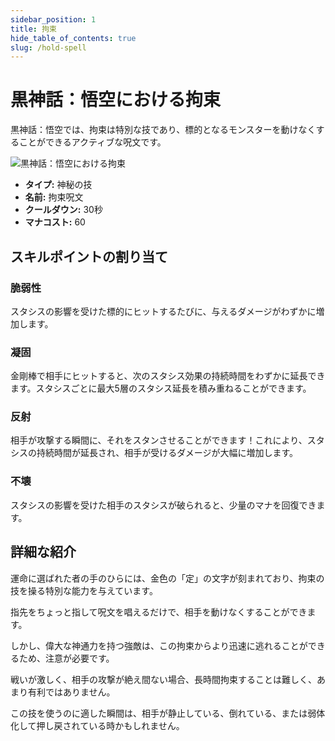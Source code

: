 ```yaml
---
sidebar_position: 1
title: 拘束
hide_table_of_contents: true
slug: /hold-spell
---
```


# 黒神話：悟空における拘束

黒神話：悟空では、拘束は特別な技であり、標的となるモンスターを動けなくすることができるアクティブな呪文です。

<img
    src="https://pub-0a8ecc5052d0464f962a5358e503f73e.r2.dev/holdspell.gif"
    alt="黒神話：悟空における拘束"
/>

- **タイプ:** 神秘の技
- **名前:** 拘束呪文
- **クールダウン:** 30秒
- **マナコスト:** 60

## スキルポイントの割り当て

### 脆弱性

スタシスの影響を受けた標的にヒットするたびに、与えるダメージがわずかに増加します。

### 凝固

金剛棒で相手にヒットすると、次のスタシス効果の持続時間をわずかに延長できます。スタシスごとに最大5層のスタシス延長を積み重ねることができます。

### 反射

相手が攻撃する瞬間に、それをスタンさせることができます！これにより、スタシスの持続時間が延長され、相手が受けるダメージが大幅に増加します。

### 不壊

スタシスの影響を受けた相手のスタシスが破られると、少量のマナを回復できます。

## 詳細な紹介

運命に選ばれた者の手のひらには、金色の「定」の文字が刻まれており、拘束の技を操る特別な能力を与えています。

指先をちょっと指して呪文を唱えるだけで、相手を動けなくすることができます。

しかし、偉大な神通力を持つ強敵は、この拘束からより迅速に逃れることができるため、注意が必要です。

戦いが激しく、相手の攻撃が絶え間ない場合、長時間拘束することは難しく、あまり有利ではありません。

この技を使うのに適した瞬間は、相手が静止している、倒れている、または弱体化して押し戻されている時かもしれません。